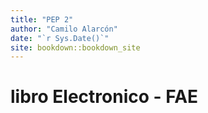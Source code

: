 ```yaml
--- 
title: "PEP 2"
author: "Camilo Alarcón"
date: "`r Sys.Date()`"
site: bookdown::bookdown_site
---
```


# libro Electronico - FAE

